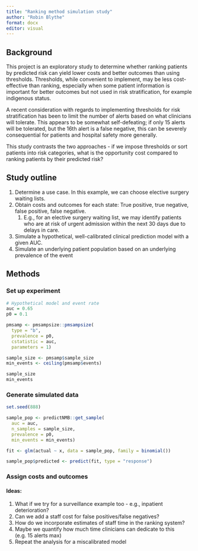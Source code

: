 ```yaml
---
title: "Ranking method simulation study"
author: "Robin Blythe"
format: docx
editor: visual
---
```


## Background

This project is an exploratory study to determine whether ranking patients by predicted risk can yield lower costs and better outcomes than using thresholds. Thresholds, while convenient to implement, may be less cost-effective than ranking, especially when some patient information is important for better outcomes but not used in risk stratification, for example indigenous status.

A recent consideration with regards to implementing thresholds for risk stratification has been to limit the number of alerts based on what clinicians will tolerate. This appears to be somewhat self-defeating; if only 15 alerts will be tolerated, but the 16th alert is a false negative, this can be severely consequential for patients and hospital safety more generally.

This study contrasts the two approaches - if we impose thresholds or sort patients into risk categories, what is the opportunity cost compared to ranking patients by their predicted risk?

## Study outline

1.  Determine a use case. In this example, we can choose elective surgery waiting lists.
2.  Obtain costs and outcomes for each state: True positive, true negative, false positive, false negative.
    1.  E.g., for an elective surgery waiting list, we may identify patients who are at risk of urgent admission within the next 30 days due to delays in care.
3.  Simulate a hypothetical, well-calibrated clinical prediction model with a given AUC.
4.  Simulate an underlying patient population based on an underlying prevalence of the event

## Methods

### Set up experiment

```r
# Hypothetical model and event rate
auc = 0.65
p0 = 0.1

pmsamp <- pmsampsize::pmsampsize(
  type = "b",
  prevalence = p0, 
  cstatistic = auc,
  parameters = 1)

sample_size <- pmsamp$sample_size
min_events <- ceiling(pmsamp$events)

sample_size
min_events
```

### Generate simulated data

```r
set.seed(888)

sample_pop <- predictNMB::get_sample(
  auc = auc, 
  n_samples = sample_size, 
  prevalence = p0, 
  min_events = min_events)

fit <- glm(actual ~ x, data = sample_pop, family = binomial())

sample_pop$predicted <- predict(fit, type = "response")

```

### Assign costs and outcomes

#### Ideas:

1.  What if we try for a surveillance example too - e.g., inpatient deterioration?
2.  Can we add a staff cost for false positives/false negatives?
3.  How do we incorporate estimates of staff time in the ranking system?
4.  Maybe we quantify how much time clinicians can dedicate to this (e.g. 15 alerts max)
5.  Repeat the analysis for a miscalibrated model
